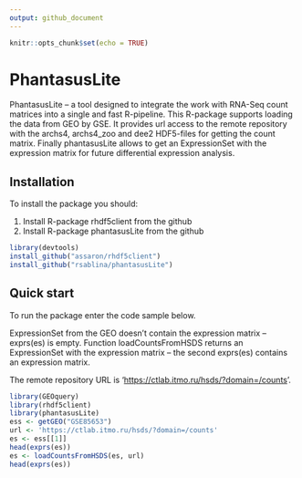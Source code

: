 ```yaml
---
output: github_document
---
```


```r
knitr::opts_chunk$set(echo = TRUE)
```

# PhantasusLite

PhantasusLite -- a tool designed to integrate the work with RNA-Seq count matrices into a single and fast R-pipeline. This R-package supports loading the data from GEO by GSE. It provides url access to the remote repository with the archs4, archs4_zoo and dee2 HDF5-files for getting the count matrix. Finally phantasusLite allows to get an ExpressionSet with the expression matrix for future differential expression analysis.

## Installation

To install the package you should:

1.  Install R-package rhdf5client from the github
2.  Install R-package phantasusLite from the github

```r
library(devtools)
install_github("assaron/rhdf5client")
install_github("rsablina/phantasusLite")
```

## Quick start

To run the package enter the code sample below.

ExpressionSet from the GEO doesn't contain the expression matrix -- exprs(es) is empty. Function loadCountsFromHSDS returns an ExpressionSet with the expression matrix -- the second exprs(es) contains an expression matrix.

The remote repository URL is '<https://ctlab.itmo.ru/hsds/?domain=/counts>'.

```r
library(GEOquery)
library(rhdf5client)
library(phantasusLite)
ess <- getGEO("GSE85653")
url <- 'https://ctlab.itmo.ru/hsds/?domain=/counts'
es <- ess[[1]]
head(exprs(es))
es <- loadCountsFromHSDS(es, url)
head(exprs(es))
```
